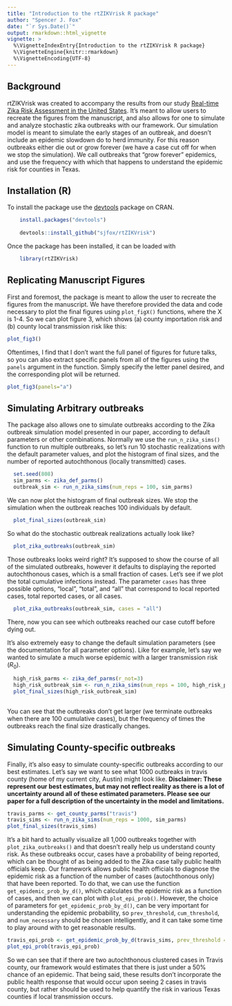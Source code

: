 ```yaml
---
title: "Introduction to the rtZIKVrisk R package"
author: "Spencer J. Fox"
date: "`r Sys.Date()`"
output: rmarkdown::html_vignette
vignette: >
  %\VignetteIndexEntry{Introduction to the rtZIKVrisk R package}
  %\VignetteEngine{knitr::rmarkdown}
  %\VignetteEncoding{UTF-8}
---
```


## Background
rtZIKVrisk was created to accompany the results from our study [Real-time Zika Risk Assessment in the United States](http://biorxiv.org/content/early/2016/06/07/056648). It's meant to allow users to recreate the figures from the manuscript, and also allows for one to simulate and analyze stochastic zika outbreaks with our framework. Our simulation model is meant to simulate the early stages of an outbreak, and doesn't include an epidemic slowdown do to herd immunity. For this reason outbreaks either die out or grow forever (we have a case cut off for when we stop the simulation). We call outbreaks that "grow forever" epidemics, and use the frequency with which that happens to understand the epidemic risk for counties in Texas.

## Installation (R)
To install the package use the [devtools](https://cran.r-project.org/web/packages/devtools/index.html) package on CRAN.
```r
    install.packages("devtools")
    
    devtools::install_github("sjfox/rtZIKVrisk")
```

Once the package has been installed, it can be loaded with 

```r
    library(rtZIKVrisk)
```

## Replicating Manuscript Figures
First and foremost, the package is meant to allow the user to recreate the figures from the manuscript. We have therefore provided the data and code necessary to plot the final figures using `plot_figX()` functions, where the X is 1-4. So we can plot figure 3, which shows (a) county importation risk and (b) county local transmission risk like this:

```r
plot_fig3()
```

Oftentimes, I find that I don't want the full panel of figures for future talks, so you can also extract specific panels from all of the figures using the `panels` argument in the function. Simply specify the letter panel desired, and the corresponding plot will be returned.

```r
plot_fig3(panels="a")
```

## Simulating Arbitrary outbreaks
The package also allows one to simulate outbreaks according to the Zika outbreak simulation model presented in our paper, according to default parameters or other combinations. Normally we use the `run_n_zika_sims()` function to run multiple outbreaks, so let's run 10 stochastic realizations with the default parameter values, and plot the histogram of final sizes, and the number of reported autochthonous (locally transmitted) cases.

```r
  set.seed(808)
  sim_parms <- zika_def_parms()
  outbreak_sim <- run_n_zika_sims(num_reps = 100, sim_parms)
```

We can now plot the histogram of final outbreak sizes. We stop the simulation when the outbreak reaches 100 individuals by default.

```r
  plot_final_sizes(outbreak_sim)
```

So what do the stochastic outbreak realizations actually look like?

```r
  plot_zika_outbreaks(outbreak_sim)
```

Those outbreaks looks weird right? It's supposed to show the course of all of the simulated outbreaks, however it defaults to displaying the reported autochthonous cases, which is a small fraction of cases. Let's see if we plot the total cumulative infections instead. The parameter `cases` has three possible options, "local", "total", and "all" that correspond to local reported cases, total reported cases, or all cases.

```r
  plot_zika_outbreaks(outbreak_sim, cases = "all")
```
There, now you can see which outbreaks reached our case cutoff before dying out.

It's also extremely easy to change the default simulation parameters (see the documentation for all parameter options). Like for example, let's say we wanted to simulate a much worse epidemic with a larger transmission risk ($R_0$).

```r
  high_risk_parms <- zika_def_parms(r_not=3)
  high_risk_outbreak_sim <- run_n_zika_sims(num_reps = 100, high_risk_parms)
  plot_final_sizes(high_risk_outbreak_sim)
  
```

You can see that the outbreaks don't get larger (we terminate outbreaks when there are 100 cumulative cases), but the frequency of times the outbreaks reach the final size drastically changes.


## Simulating County-specific outbreaks
Finally, it's also easy to simulate county-specific outbreaks according to our best estimates. Let's say we want to see what 1000 outbreaks in travis county (home of my current city, Austin) might look like. **Disclaimer: These represent our best estimates, but may not reflect reality as there is a lot of uncertainty around all of these estimated parameters. Please see our paper for a full description of the uncertainty in the model and limitations.**

```r
travis_parms <- get_county_parms("travis")
travis_sims <- run_n_zika_sims(num_reps = 1000, sim_parms)
plot_final_sizes(travis_sims)
```

It's a bit hard to actually visualize all 1,000 outbreaks together with `plot_zika_outbreaks()` and that doesn't really help us understand county risk. As these outbreaks occur, cases have a probability of being reported, which can be thought of as being added to the Zika case tally public health officials keep. Our framework allows public health officials to diagnose the epidemic risk as a function of the number of cases (autochthonous only) that have been reported. To do that, we can use the function `get_epidemic_prob_by_d()`, which calculates the epidemic risk as a function of cases, and then we can plot with `plot_epi_prob()`. However, the choice of parameters for `get_epidemic_prob_by_d()`, can be very important for understanding the epidemic probability, so `prev_threshold`, `cum_threshold`, and `num_necessary` should be chosen intelligently, and it can take some time to play around with to get reasonable results.

```r
travis_epi_prob <- get_epidemic_prob_by_d(travis_sims, prev_threshold = 10, cum_threshold = 100)
plot_epi_prob(travis_epi_prob)
```

So we can see that if there are two autochthonous clustered cases in Travis county, our framework would estimates that there is just under a 50\% chance of an epidemic. That being said, these results don't incorporate the public health response that would occur upon seeing 2 cases in travis county, but rather should be used to help quantify the risk in various Texas counties if local transmission occurs.






